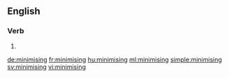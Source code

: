 ==English==

===Verb===
{{head|en|present participle}}

# {{present participle of|minimise|lang=en}}

[[de:minimising]]
[[fr:minimising]]
[[hu:minimising]]
[[ml:minimising]]
[[simple:minimising]]
[[sv:minimising]]
[[vi:minimising]]